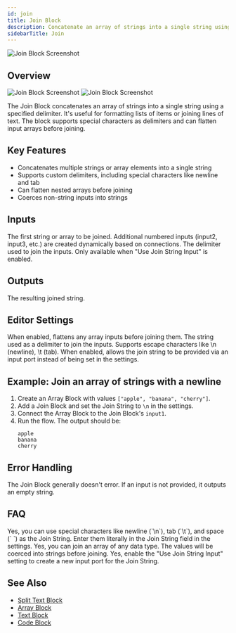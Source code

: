 ```yaml
---
id: join
title: Join Block
description: Concatenate an array of strings into a single string using a specified delimiter
sidebarTitle: Join
---
```


![Join Block Screenshot](./assets/join-block.png)

## Overview
<Frame className="block dark:hidden">
  <img src="/block-reference/assets/join_light.png" alt="Join Block Screenshot" />
</Frame>
<Frame className="hidden dark:block">
  <img src="/block-reference/assets/join_dark.png" alt="Join Block Screenshot" />
</Frame>

The Join Block concatenates an array of strings into a single string using a specified delimiter. It's useful for formatting lists of items or joining lines of text. The block supports special characters as delimiters and can flatten input arrays before joining.

## Key Features

- Concatenates multiple strings or array elements into a single string
- Supports custom delimiters, including special characters like newline and tab
- Can flatten nested arrays before joining
- Coerces non-string inputs into strings

## Inputs

<ParamField path="input1" type="string | any[]">
  The first string or array to be joined. Additional numbered inputs (input2, input3, etc.) are created dynamically based on connections.
</ParamField>

<ParamField path="joinString" type="string">
  The delimiter used to join the inputs. Only available when "Use Join String Input" is enabled.
</ParamField>

## Outputs

<ResponseField name="output" type="string">
  The resulting joined string.
</ResponseField>

## Editor Settings

<ParamField path="flatten" type="boolean" default={true}>
  When enabled, flattens any array inputs before joining them.
</ParamField>

<ParamField path="joinString" type="string" default="\n">
  The string used as a delimiter to join the inputs. Supports escape characters like \n (newline), \t (tab).
</ParamField>

<ParamField path="useJoinStringInput" type="boolean" default={false}>
  When enabled, allows the join string to be provided via an input port instead of being set in the settings.
</ParamField>

## Example: Join an array of strings with a newline

1. Create an Array Block with values `["apple", "banana", "cherry"]`.
2. Add a Join Block and set the Join String to `\n` in the settings.
3. Connect the Array Block to the Join Block's `input1`.
4. Run the flow. The output should be:
   ```
   apple
   banana
   cherry
   ```

## Error Handling

The Join Block generally doesn't error. If an input is not provided, it outputs an empty string.

## FAQ

<AccordionGroup>
  <Accordion title="Can I use special characters as the Join String?">
    Yes, you can use special characters like newline (`\n`), tab (`\t`), and space (` `) as the Join String. Enter them literally in the Join String field in the settings.
  </Accordion>

  <Accordion title="Can I join an array of non-string values?">
    Yes, you can join an array of any data type. The values will be coerced into strings before joining.
  </Accordion>

  <Accordion title="Can I use a dynamic Join String?">
    Yes, enable the "Use Join String Input" setting to create a new input port for the Join String.
  </Accordion>
</AccordionGroup>

## See Also

- [Split Text Block](/block-reference/modifiers/split-text)
- [Array Block](/block-reference/data/array)
- [Text Block](/block-reference/data/text)
- [Code Block](/block-reference/code/code)
